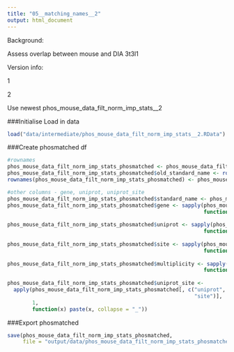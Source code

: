 ```yaml
---
title: "05__matching_names__2"
output: html_document
---
```



Background:

Assess overlap between mouse and DIA 3t3l1


Version info:

1


2

Use newest phos_mouse_data_filt_norm_imp_stats__2


###Initialise
Load in data
```r
load("data/intermediate/phos_mouse_data_filt_norm_imp_stats__2.RData")
```


###Create phosmatched df
```r
#rownames
phos_mouse_data_filt_norm_imp_stats_phosmatched <- phos_mouse_data_filt_norm_imp_stats
phos_mouse_data_filt_norm_imp_stats_phosmatched$old_standard_name <- rownames(phos_mouse_data_filt_norm_imp_stats_phosmatched)
rownames(phos_mouse_data_filt_norm_imp_stats_phosmatched) <- phos_mouse_data_filt_norm_imp_stats_phosmatched$phosmatched_standard_name

#other columns - gene, uniprot, uniprot_site
phos_mouse_data_filt_norm_imp_stats_phosmatched$standard_name <- phos_mouse_data_filt_norm_imp_stats_phosmatched$phosmatched_standard_name
phos_mouse_data_filt_norm_imp_stats_phosmatched$gene <- sapply(phos_mouse_data_filt_norm_imp_stats_phosmatched$standard_name,
                                                               function(x) strsplit(x,
                                                                                    "_")[[1]][1])
phos_mouse_data_filt_norm_imp_stats_phosmatched$uniprot <- sapply(phos_mouse_data_filt_norm_imp_stats_phosmatched$standard_name,
                                                               function(x) strsplit(x,
                                                                                    "_")[[1]][2])
phos_mouse_data_filt_norm_imp_stats_phosmatched$site <- sapply(phos_mouse_data_filt_norm_imp_stats_phosmatched$standard_name,
                                                               function(x) strsplit(x,
                                                                                    "_")[[1]][3])
phos_mouse_data_filt_norm_imp_stats_phosmatched$multiplicity <- sapply(phos_mouse_data_filt_norm_imp_stats_phosmatched$standard_name,
                                                               function(x) strsplit(x,
                                                                                    "_")[[1]][4])
phos_mouse_data_filt_norm_imp_stats_phosmatched$uniprot_site <- 
  apply(phos_mouse_data_filt_norm_imp_stats_phosmatched[, c("uniprot",
                                                            "site")],
        1,
        function(x) paste(x, collapse = "_"))
```




###Export phosmatched
```r
save(phos_mouse_data_filt_norm_imp_stats_phosmatched,
     file = "output/data/phos_mouse_data_filt_norm_imp_stats_phosmatched__2.RData")
```





























